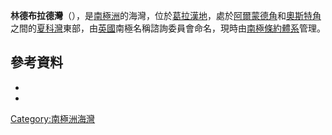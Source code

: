 {{coord|63|51|S|59|27|W|source:GNIS|display=title}}

'''林德布拉德灣'''（{{lang-en|Lindblad Cove}}），是[[南極洲|南極洲]]的海灣，位於[[葛拉漢地|葛拉漢地]]，處於[[阿爾蒙德角|阿爾蒙德角]]和[[奧斯特角|奧斯特角]]之間的[[夏科灣|夏科灣]]東部，由[[英國|英國]]南極名稱諮詢委員會命名，現時由[[南極條約體系|南極條約體系]]管理。

==參考資料==
*{{cite gnis | type = antarid | id = 17327| name = Lindblad Cove | accessdate = 2013-06-17}}
*{{usgs-gazetteer|id=17327}}

{{Antarctica-geo-stub}}
[[Category:南極洲海灣|Category:南極洲海灣]]